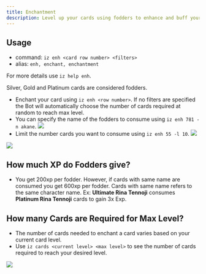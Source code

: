 ```yaml
---
title: Enchantment
description: Level up your cards using fodders to enhance and buff your card stats.
---
```

## Usage
- command: `iz enh <card row number> <filters>`
- alias: `enh, enchant, enchantment`

<Note>For more details use `iz help enh`.</Note>

<Note>Silver, Gold and Platinum cards are considered fodders.</Note>
- Enchant your card using `iz enh <row number>`.
<Note>If no filters are specified the Bot will automatically choose the number of cards required at random to reach max level.</Note>
- You can specify the name of the fodders to consume using `iz enh 781 -n akane`. <img class="rounded-md" src="../images/enh.jpg" />
- Limit the number cards you want to consume using `iz enh 55 -l 10`. <img class="rounded-md" src="../images/enh2.jpg" /> 
<img class="rounded-md" src="../images/iz-enh.gif" />

## How much XP do Fodders give?
- You get 200xp per fodder. However, if cards with same name are consumed you get 600xp per fodder.
<Note>Cards with same name refers to the same character name. Ex: **Ultimate Rina Tennoji** consumes **Platinum Rina Tennoji** cards 
to gain 3x Exp.</Note>

## How many Cards are Required for Max Level?
- The number of cards needed to enchant a card varies based on your current card level.
- Use `iz cards <current level> <max level>` to see the number of cards required to reach your desired level.
<img class="rounded-md" src="../images/cards.jpg" />

<CardGroup cols="3">
<Card title="Fodders" href="/general/fodders" horizontal icon="thumbtack" />
</CardGroup>
